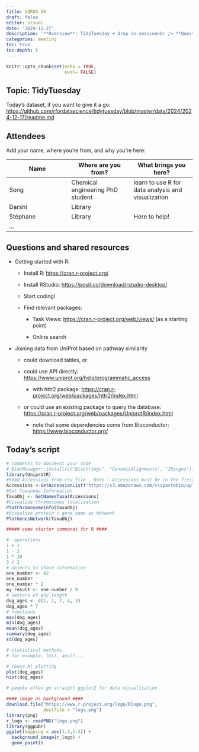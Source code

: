```yaml
---
title: UQRUG 56
draft: false
editor: visual
date: '2024-11-27'
description: '**Overview**: TidyTuesday + drop in session<br /> **Questions**: Getting started, data visualisation, UniProt and API'
categories: meeting
toc: true
toc-depth: 5
---
```


```r
knitr::opts_chunk$set(echo = TRUE,
                      eval= FALSE)
```

## Topic: TidyTuesday

Today's dataset, if you want to give it a go: <https://github.com/rfordatascience/tidytuesday/blob/master/data/2024/2024-12-17/readme.md>

## Attendees

Add your name, where you're from, and why you're here:

| Name | Where are you from? | What brings you here? |
|------------------------|------------------------|------------------------|
| Song | Chemical engineering PhD student | learn to use R for data analysis and visualization  |
| Darshi | Library |  |
| Stéphane | Library | Here to help! |
| ... |  |  |

## Questions and shared resources

-   Getting started with R:

    -   Install R: <https://cran.r-project.org/>

    -   Install RStudio: <https://posit.co/download/rstudio-desktop/>

    -   Start coding!

    -   Find relevant packages:

        -   Task Views: <https://cran.r-project.org/web/views/> (as a starting point)

        -   Online search

-   Joining data from UniProt based on pathway similarity

    -   could download tables, or

    -   could use API directly: <https://www.uniprot.org/help/programmatic_access>

        -   with httr2 package: <https://cran.r-project.org/web/packages/httr2/index.html>

    -   or could use an existing package to query the database: <https://cran.r-project.org/web/packages/UniprotR/index.html>

        -   note that some dependencies come from Bioconductor: <https://www.bioconductor.org/>

## Today's script

```R
# comments to document your code
# BiocManager::install(c("Biostrings", "GenomicAlignments", "IRanges"))
library(UniprotR)
#Read Accessions from csv file , Note : Accessions must be in the first column. 
Accessions <-GetAccessionList("https://s3.amazonaws.com/csvpastebin/uploads/9571fa356c67a0c7c95e8431799a051a/Accessions.csv") 
#Get Taxanomy Information 
TaxaObj <- GetNamesTaxa(Accessions) 
#Visualize Chromosomes localization
PlotChromosomeInfo(TaxaObj)
#Visualize protein's gene name as Network 
PlotGenesNetwork(TaxaObj)

##### some starter commands for R ####

#  operations
1 + 1
1 - 2
1 * 10
3 / 2
# objects to store information
one_number <- 42
one_number
one_number * 2
my_result <- one_number / 9
# vectors of any length
dog_ages <- c(1, 2, 7, 4, 3)
dog_ages * 7
# functions
max(dog_ages)
min(dog_ages)
mean(dog_ages)
summary(dog_ages)
sd(dog_ages)

# statistical methods
# for example, lm(), aov()...

# (base R) plotting
plot(dog_ages)
hist(dog_ages)

# people often go straight ggplot2 for data visualisation

#### image as background ####
download.file("https://www.r-project.org/logo/Rlogo.png",
              destfile = "logo.png")
library(png)
r_logo <- readPNG("logo.png")
library(ggpubr)
ggplot(mapping = aes(1:3,1:3)) +
  background_image(r_logo) +
  geom_point()
```